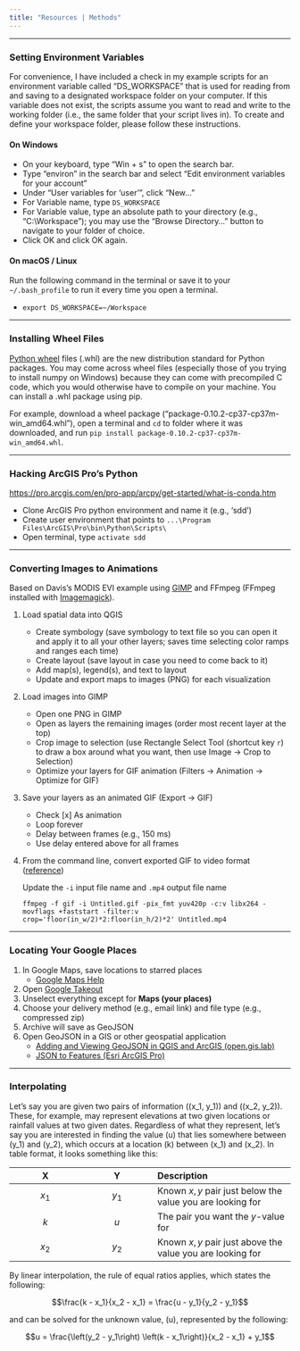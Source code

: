 ```yaml
---
title: "Resources | Methods"
---
```


***

### Setting Environment Variables
For convenience, I have included a check in my example scripts for an environment variable called "DS_WORKSPACE" that is used for reading from and saving to a designated workspace folder on your computer.
If this variable does not exist, the scripts assume you want to read and write to the working folder (i.e., the same folder that your script lives in).
To create and define your workspace folder, please follow these instructions.

#### On Windows
* On your keyboard, type "Win + s" to open the search bar.
* Type "environ" in the search bar and select "Edit environment variables for your account"
* Under "User variables for 'user'", click "New..."
* For Variable name, type `DS_WORKSPACE`
* For Variable value, type an absolute path to your directory (e.g., "C:\\Workspace"); you may use the "Browse Directory..." button to navigate to your folder of choice.
* Click OK and click OK again.


#### On macOS / Linux
Run the following command in the terminal or save it to your `~/.bash_profile` to run it every time you open a terminal.

* `export DS_WORKSPACE=~/Workspace`


***

### Installing Wheel Files
[Python wheel](https://pythonwheels.com/) files (.whl) are the new distribution standard for Python packages.
You may come across wheel files (especially those of you trying to install numpy on Windows) because they can come with precompiled C code, which you would otherwise have to compile on your machine.
You can install a .whl package using pip.

For example, download a wheel package ("package-0.10.2-cp37-cp37m-win_amd64.whl"), open a terminal and `cd` to folder where it was downloaded, and run `pip install package-0.10.2-cp37-cp37m-win_amd64.whl`.


***

### Hacking ArcGIS Pro's Python
[https://pro.arcgis.com/en/pro-app/arcpy/get-started/what-is-conda.htm](https://pro.arcgis.com/en/pro-app/arcpy/get-started/what-is-conda.htm)

- Clone ArcGIS Pro python environment and name it (e.g., 'sdd')
- Create user environment that points to `...\Program Files\ArcGIS\Pro\bin\Python\Scripts\`
- Open terminal, type `activate sdd`


***

### Converting Images to Animations
Based on Davis's MODIS EVI example using [GIMP](https://www.gimp.org/) and FFmpeg (FFmpeg installed with [Imagemagick](https://imagemagick.org/index.php)).

1. Load spatial data into QGIS
    - Create symbology (save symbology to text file so you can open it and apply it to all your other layers; saves time selecting color ramps and ranges each time)
    - Create layout (save layout in case you need to come back to it)
    - Add map(s), legend(s), and text to layout
    - Update and export maps to images (PNG) for each visualization
1. Load images into GIMP
    - Open one PNG in GIMP
    - Open as layers the remaining images (order most recent layer at the top)
    - Crop image to selection (use Rectangle Select Tool (shortcut key `r`) to draw a box around what you want, then use Image &#8594; Crop to Selection)
    - Optimize your layers for GIF animation (Filters &#8594; Animation &#8594; Optimize for GIF)
1. Save your layers as an animated GIF (Export &#8594; GIF)
    - Check [x] As animation
    - Loop forever
    - Delay between frames (e.g., 150 ms)
    - Use delay entered above for all frames
1. From the command line, convert exported GIF to video format ([reference](https://gist.github.com/ingramchen/e2af352bf8b40bb88890fba4f47eccd0))

    Update the `-i` input file name and `.mp4` output file name

    ```
    ffmpeg -f gif -i Untitled.gif -pix_fmt yuv420p -c:v libx264 -movflags +faststart -filter:v crop='floor(in_w/2)*2:floor(in_h/2)*2' Untitled.mp4
    ```

***

### Locating Your Google Places
1. In Google Maps, save locations to starred places
    - [Google Maps Help](https://support.google.com/maps/answer/3184808?co=GENIE.Platform%3DDesktop&hl=en)
1. Open [Google Takeout](https://takeout.google.com/)
1. Unselect everything except for **Maps (your places)**
1. Choose your delivery method (e.g., email link) and file type (e.g., compressed zip)
1. Archive will save as GeoJSON
1. Open GeoJSON in a GIS or other geospatial application
    - [Adding and Viewing GeoJSON in QGIS and ArcGIS (open.gis.lab)](https://opengislab.com/blog/2018/11/8/adding-and-viewing-geojson-in-qgis-and-arcgis)
    - [JSON to Features (Esri ArcGIS Pro)](https://pro.arcgis.com/en/pro-app/tool-reference/conversion/json-to-features.htm)

***

### Interpolating
Let's say you are given two pairs of information (\(x_1, y_1\)) and (\(x_2, y_2\)).
These, for example, may represent elevations at two given locations or rainfall values at two given dates.
Regardless of what they represent, let's say you are interested in finding the value \(u\) that lies somewhere between \(y_1\) and \(y_2\), which occurs at a location \(k\) between \(x_1\) and \(x_2\).
In table format, it looks something like this:

| X     | Y     | Description |
|:-----:|:-----:|:------------|
| $x_1$ | $y_1$ | Known $x,y$ pair just below the value you are looking for |
| $k$   | $u$   | The pair you want the $y$-value for |
| $x_2$ | $y_2$ | Known $x,y$ pair just above the value you are looking for |

By linear interpolation, the rule of equal ratios applies, which states the following:

$$\frac{k - x_1}{x_2 - x_1} = \frac{u - y_1}{y_2 - y_1}$$

and can be solved for the unknown value, \(u\), represented by the following:

$$u = \frac{\left(y_2 - y_1\right) \left(k - x_1\right)}{x_2 - x_1} + y_1$$
